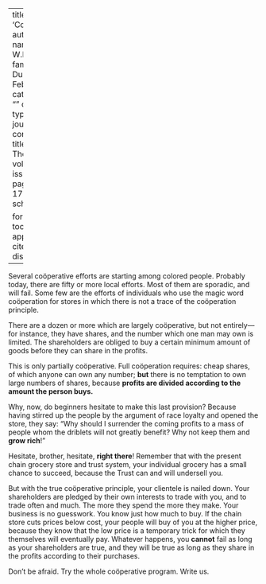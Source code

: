 
---
title: 'Coöperation'
author:
  - name:
      given: W.E.B.
      family: Du Bois
date: Feb. 1920
categories: 
  - ""
citation: 
  type: article-journal
  container-title: The Crisis
  volume: 19
  issue: 4
  page: 171-172
google-scholar: true

format:
  html:
    toc: false
    appendix-cite-as: display
---


Several coöperative efforts are starting among colored people. Probably today, there are fifty or more local efforts. Most of them are sporadic, and will fail. Some few are the efforts of individuals who use the magic word coöperation for stores in which there is not a trace of the coöperation principle.

There are a dozen or more which are largely coöperative, but not entirely---for instance, they have shares, and the number which one man may own is limited. The shareholders are obliged to buy a certain minimum amount of goods before they can share in the profits.

This is only partially coöperative. Full coöperation requires: cheap shares, of which anyone can own any number; **but** there is no temptation to own large numbers of shares, because **profits are divided according to the amount the person buys.**

Why, now, do beginners hesitate to make this last provision? Because having stirred up the people by the argument of race loyalty and opened the store, they say: "Why should I surrender the coming profits to a mass of people whom the driblets will not greatly benefit? Why not keep them and **grow rich**!"

Hesitate, brother, hesitate, **right there**! Remember that with the present chain grocery store and trust system, your individual grocery has a small chance to succeed, because the Trust can and will undersell you.

But with the true coöperative principle, your clientele is nailed down. Your shareholders are pledged by their own interests to trade with you, and to trade often and much. The more they spend the more they make. Your business is no guesswork. You know just how much to buy. If the chain store cuts prices below cost, your people will buy of you at the higher price, because they know that the low price is a temporary trick for which they themselves will eventually pay. Whatever happens, you **cannot** fail as long as your shareholders are true, and they will be true as long as they share in the profits according to their purchases. 

Don't be afraid. Try the whole coöperative program. Write us.

 